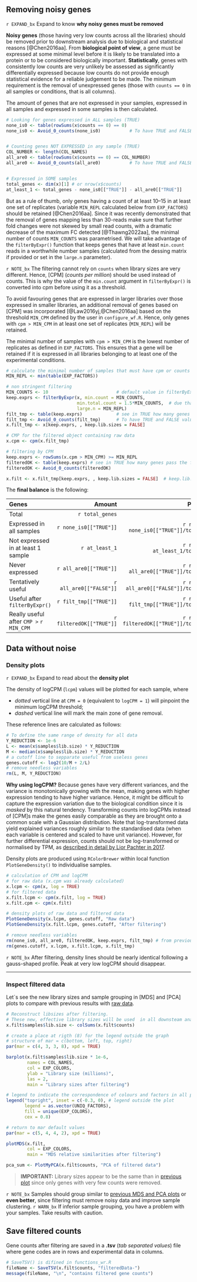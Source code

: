 ## Removing noisy genes

[START EXPANDIBLE]: #
`r EXPAND_bx` 
Expand to know <b>why noisy genes must be removed</b></summary>

**Noisy genes**  (those having very low counts across all the libraries) should be removed prior to downstream analysis due to biological and statistical reasons [@Chen2016aa]. From **biological point of view**, a gene must be expressed at some minimal level before it is likely to be translated into a protein or to be considered biologically important. **Statistically**, genes with consistently low counts are very unlikely be assessed as significantly differentially expressed because low counts do not provide enough statistical evidence for a reliable judgement to be made.
The minimum requirement is the removal of unexpressed genes (those with `counts == 0` in all samples or conditions, that is all columns).

The amount of genes that are not expressed in your samples, expressed in all samples and expressed in some samples is then calculated.

```r
# Looking for genes expressed in ALL samples (TRUE)
none_is0 <- table(rowSums(x$counts == 0) == 0)
none_is0 <- Avoid_0_counts(none_is0)           # To have TRUE and FALSE values


# Counting genes NOT EXPRESSED in any sample (TRUE)
COL_NUMBER <- length(COL_NAMES)
all_are0 <- table(rowSums(x$counts == 0) == COL_NUMBER)
all_are0 <- Avoid_0_counts(all_are0)           # To have TRUE and FALSE values


# Expressed in SOME samples
total_genes <- dim(x)[1] # or nrow(x$counts)
at_least_1 <- total_genes - none_is0[["TRUE"]] - all_are0[["TRUE"]]
```

But as a rule of thumb, only genes having a count of at least 10–15 in at least one set of replicates (variable `MIN_REPL` calculated below from `EXP_FACTORS`) should be retained [@Chen2016aa].
Since it was recently demonstrated that the removal of genes mapping less than 30-reads make sure that further fold changes were not skewed by small read counts, with a dramatic decrease of the maximum FC detected [@Thawng2022aa], the minimal number of counts `MIN_COUNTS` was parametrised. We will take advantage of the `filterByExpr()` function that keeps genes that have at least `min.count` reads in a worthwhile number samples (calculated from the dessing matrix if provided or set in the `large.n` parameter).

</details> 
[END EXPANDIBLE]: #


`r NOTE_bx` 
The filtering cannot rely on `counts` when library sizes are very different. Hence, [CPM] (_counts per million_) should be used instead of counts. This is why the value of the `min.count` argument in `filterByExpr()` is  converted into cpm before using it as a threshold.
</div>

To avoid favouring genes that are expressed in larger libraries over those expressed in smaller libraries, an additional removal of genes based on [CPM] was incorporated [@Law2016yj,@Chen2016aa] based on the threshold `MIN_CPM` defined by the user in `configure_wf.R`. Hence, only genes with `cpm > MIN_CPM` in at least one set of replicates (`MIN_REPL`) will be retained.

The minimal number of samples with `cpm > MIN_CPM` is the lowest number of replicates as defined in `EXP_FACTORS`. This ensures that a gene will be retained if it is expressed in all libraries belonging to at least one of the experimental conditions.

```r
# calculate the minimal number of samples that must have cpm or counts > 0
MIN_REPL <- min(table(EXP_FACTORS))

# non stringent filtering
MIN_COUNTS <- 10                          # default value in filterByExpr
keep.exprs <- filterByExpr(x, min.count = MIN_COUNTS, 
                           min.total.count = 1.5*MIN_COUNTS,  # due that it is 15 when MIN_COUNTS is 10
                           large.n = MIN_REPL)
filt_tmp <- table(keep.exprs)             # see in TRUE how many genes pass the filter
filt_tmp <- Avoid_0_counts(filt_tmp)      # To have TRUE and FALSE values
x.filt_tmp <- x[keep.exprs, , keep.lib.sizes = FALSE]

# CMP for the filtered object containing raw data
x.cpm <- cpm(x.filt_tmp)

# filtering by CPM
keep.exprs <- rowSums(x.cpm > MIN_CPM) >= MIN_REPL
filteredOK <- table(keep.exprs) # see in TRUE how many genes pass the filter
filteredOK <- Avoid_0_counts(filteredOK)

x.filt <- x.filt_tmp[keep.exprs, , keep.lib.sizes = FALSE]  # keep.lib.sizes=FALSE causes the library sizes to be recomputed after the filtering
```

The **final balance** is the following:

Genes | Amount  | Percent (%)
:---- | ----:   | ---:
Total                                   | `r total_genes`         | 100
Expressed in all samples                | `r none_is0[["TRUE"]]`  | `r round(100 * none_is0[["TRUE"]]/total_genes)`
Not expressed in at least 1 sample      | `r at_least_1`          | `r round(100 * at_least_1/total_genes)`
Never expressed                         | `r all_are0[["TRUE"]]`  | `r round(100 * all_are0[["TRUE"]]/total_genes)`
Tentatively useful                      | `r all_are0[["FALSE"]]` | `r round(100 * all_are0[["FALSE"]]/total_genes)`
Useful after `filterByExpr()`           | `r filt_tmp[["TRUE"]]`  | `r round(100 * filt_tmp[["TRUE"]]/total_genes)`
Really useful after `CMP >` `r MIN_CPM` | `r filteredOK[["TRUE"]]`| `r round(100 * filteredOK[["TRUE"]]/total_genes)`



## Data without noise {.tabset .tabset-fade .tabset-pills}

### Density plots {-}

[START EXPANDIBLE]: #
`r EXPAND_bx` 
Expand to read about the <b>density plot</b></summary>

The density of logCPM (`lcpm`) values will be plotted for each sample, where

* _dotted_ vertical line at `CPM = 0` (equivalent to `logCPM = 1`) will pinpoint the minimum logCPM threshold;
* _dashed_ vertical line will mark the main zone of gene removal. 

These reference lines are calculated as follows:

```r
# To define the same range of density for all data
Y_REDUCTION <- 1e-6
L <- mean(x$samples$lib.size) * Y_REDUCTION
M <- median(x$samples$lib.size) * Y_REDUCTION
# a cutoff line to sepparate useful from useless genes
genes.cutoff <- log2(10/M + 2/L)
# remove needless variables
rm(L, M, Y_REDUCTION)
```

**Why using logCPM?** Because genes have very different variances, and the variance is monotonically growing with the mean, making genes with higher expression tending to have higher variance. Hence, it might be difficult to capture the expression variation due to the biological condition since it is _masked_ by this natural tendency. Transforming counts into logCPMs instead of [CPM]s make the genes easily comparable as they are brought onto a common scale with a Gaussian distribution. Note that log-transformed data yield explained variances roughly similar to the standardised data (when each variable is centered and scaled to have unit variance). However, for further differential expression, counts should not be log-transformed or normalised by TPM, as [described in detail by Lior Pachter in 2017](https://liorpachter.wordpress.com/2017/08/02/how-not-to-perform-a-differential-expression-analysis-or-science/).

</details> 
[END EXPANDIBLE]: #


Density plots are produced using `RColorBrewer` within local function `PlotGeneDensity()` to individualise samples.

```r
# calculation of CPM and logCPM
# for raw data (x.cpm was already calculated)
x.lcpm <- cpm(x, log = TRUE)
# for filtered data
x.filt.lcpm <- cpm(x.filt, log = TRUE)
x.filt.cpm <- cpm(x.filt)

# density plots of raw data and filtered data
PlotGeneDensity(x.lcpm, genes.cutoff, "Raw data")
PlotGeneDensity(x.filt.lcpm, genes.cutoff, "After filtering")

# remove needless variables
rm(none_is0, all_are0, filteredOK, keep.exprs, filt_tmp) # from previous chunk
rm(genes.cutoff, x.lcpm, x.filt.lcpm, x.filt_tmp)
```

`r NOTE_bx`
After filtering, density lines should be nearly identical following a gauss-shaped profile. Peak at very low logCPM should disappear.
</div>

***

### Inspect filtered data {#filterdSizeMDSPCA}

Let`s see the new library sizes and sample grouping in [MDS] and [PCA] plots to compare with previous results with [raw data](#origSizeMDS).


```r
# Reconstruct libsizes after filtering.
# These new, effective library sizes will be used  in all downsteam analyses
x.filt$samples$lib.size <- colSums(x.filt$counts)

# create a place at rigth (8) for the legend outside the graph
# structure of mar = c(bottom, left, top, right)
par(mar = c(4, 3, 3, 8), xpd = TRUE) 

barplot(x.filt$samples$lib.size * 1e-6, 
        names = COL_NAMES, 
        col = EXP_COLORS,
        ylab = "Library size (millions)", 
        las = 2, 
        main = "Library sizes after filtering") 

# legend to indicate the correspondence of colours and factors in all plots
legend("topright", inset = c(-0.3, 0), # legend outside the plot 
       legend = as.vector(UNIQ_FACTORS), 
       fill = unique(EXP_COLORS),
       cex = 0.8)

# return to mar default values
par(mar = c(5, 4, 4, 2), xpd = TRUE)

plotMDS(x.filt, 
        col = EXP_COLORS, 
        main = "MDS relative similarities after filtering")

pca_sum <- PlotMyPCA(x.filt$counts, "PCA of filtered data")
```

> **IMPORTANT:** Library sizes appear to be the same than in [previous plot](#origSizeMDS) since only genes with very few counts were removed.

`r NOTE_bx` Samples should group similar to [previous MDS and PCA plots](#origSizeMDS) or **even better**, since filtering must remove noisy data and improve sample clustering.</div>

`r WARN_bx` If inferior sample grouping, you have a problem with your samples. Take results with caution.</div>





## Save filtered counts 

Gene counts after filtering are saved in a **.tsv** (_tab separated values_) file where gene codes are in rows and experimental data in columns.

```r
# SaveTSV() is difined in functions_wr.R
fileName <- SaveTSV(x.filt$counts, "filteredData-")
message(fileName, "\n", "contains filtered gene counts")
```
